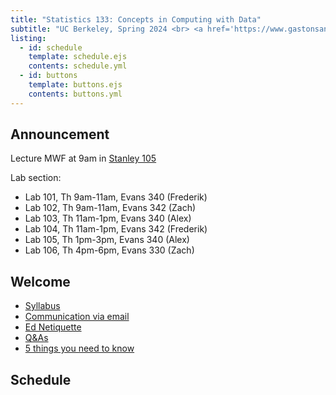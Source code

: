 ```yaml
---
title: "Statistics 133: Concepts in Computing with Data"
subtitle: "UC Berkeley, Spring 2024 <br> <a href='https://www.gastonsanchez.com' target='_blank'><b>Gaston Sanchez</b></a>"
listing:
  - id: schedule
    template: schedule.ejs
    contents: schedule.yml
  - id: buttons
    template: buttons.ejs
    contents: buttons.yml
---
```


::: {#buttons}
:::

::: {.callout-note title="Announcement"}
## Announcement

Lecture MWF at 9am in [Stanley 105](https://www.berkeley.edu/map/?stanley)

Lab section:

- Lab 101, Th 9am-11am, Evans 340 (Frederik)
- Lab 102, Th 9am-11am, Evans 342 (Zach)
- Lab 103, Th 11am-1pm, Evans 340 (Alex)
- Lab 104, Th 11am-1pm, Evans 342 (Frederik)
- Lab 105, Th 1pm-3pm, Evans 340 (Alex)
- Lab 106, Th 4pm-6pm, Evans 330 (Zach)
:::


## Welcome

- [Syllabus](./syllabus.html)
- [Communication via email](./email.html)
- [Ed Netiquette](./ed-netiquette.html)
- [Q&As](./faqs.html)
- [5 things you need to know](./five-things.html)


## Schedule

::: {#schedule}
:::

